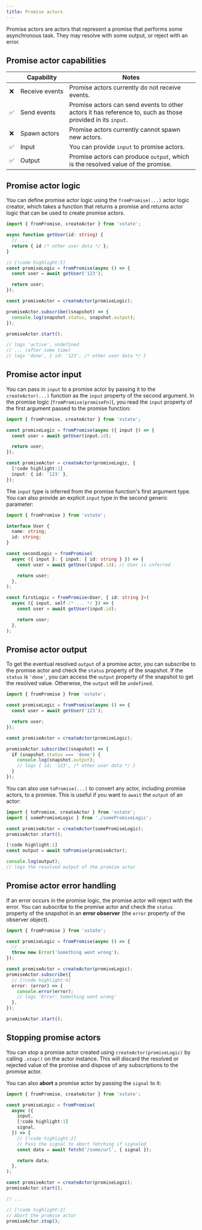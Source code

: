 ```yaml
---
title: Promise actors
---
```


Promise actors are actors that represent a promise that performs some asynchronous task. They may resolve with some output, or reject with an error.

## Promise actor capabilities

|     | Capability          | Notes                                                                                                      |
| --- | ------------------- | ---------------------------------------------------------------------------------------------------------- |
| ❌  | Receive&nbsp;events | Promise actors currently do not receive events.                                                            |
| ✅  | Send events         | Promise actors can send events to other actors it has reference to, such as those provided in its `input`. |
| ❌  | Spawn actors        | Promise actors currently cannot spawn new actors.                                                          |
| ✅  | Input               | You can provide `input` to promise actors.                                                                 |
| ✅  | Output              | Promise actors can produce `output`, which is the resolved value of the promise.                           |

## Promise actor logic

You can define promise actor logic using the `fromPromise(...)` actor logic creator, which takes a function that returns a promise and returns actor logic that can be used to create promise actors.

```ts
import { fromPromise, createActor } from 'xstate';

async function getUser(id: string) {
  // ...
  return { id /* other user data */ };
}

// [!code highlight:5]
const promiseLogic = fromPromise(async () => {
  const user = await getUser('123');

  return user;
});

const promiseActor = createActor(promiseLogic);

promiseActor.subscribe((snapshot) => {
  console.log(snapshot.status, snapshot.output);
});

promiseActor.start();

// logs 'active', undefined
// ... (after some time)
// logs 'done', { id: '123', /* other user data */ }
```

## Promise actor input

You can pass in `input` to a promise actor by passing it to the `createActor(...)` function as the `input` property of the second argument. In the promise logic (`fromPromise(promiseFn)`), you read the `input` property of the first argument passed to the promise function:

```ts
import { fromPromise, createActor } from 'xstate';

const promiseLogic = fromPromise(async ({ input }) => {
  const user = await getUser(input.id);

  return user;
});

const promiseActor = createActor(promiseLogic, {
  [!code highlight:1]
  input: { id: '123' },
});
```

The `input` type is inferred from the promise function's first argument type. You can also provide an explicit `input` type in the second generic parameter:

```ts
import { fromPromise } from 'xstate';

interface User {
  name: string;
  id: string;
}

const secondLogic = fromPromise(
  async ({ input }: { input: { id: string } }) => {
    const user = await getUser(input.id); // User is inferred

    return user;
  },
);

const firstLogic = fromPromise<User, { id: string }>(
  async ({ input, self /* ... */ }) => {
    const user = await getUser(input.id);

    return user;
  },
);
```

## Promise actor output

To get the eventual resolved `output` of a promise actor, you can subscribe to the promise actor and check the `status` property of the snapshot. If the `status` is `'done'`, you can access the `output` property of the snapshot to get the resolved value. Otherwise, the `output` will be `undefined`.

```ts
import { fromPromise } from 'xstate';

const promiseLogic = fromPromise(async () => {
  const user = await getUser('123');

  return user;
});

const promiseActor = createActor(promiseLogic);

promiseActor.subscribe((snapshot) => {
  if (snapshot.status === 'done') {
    console.log(snapshot.output);
    // logs { id: '123', /* other user data */ }
  }
});
```

You can also use `toPromise(...)` to convert any actor, including promise actors, to a promise. This is useful if you want to `await` the `output` of an actor:

```ts
import { toPromise, createActor } from 'xstate';
import { somePromiseLogic } from './somePromiseLogic';

const promiseActor = createActor(somePromiseLogic);
promiseActor.start();

[!code highlight:1]
const output = await toPromise(promiseActor);

console.log(output);
// logs the resolved output of the promise actor
```

## Promise actor error handling

If an error occurs in the promise logic, the promise actor will reject with the error. You can subscribe to the promise actor and check the `status` property of the snapshot in an **error observer** (the `error` property of the observer object).

```ts
import { fromPromise } from 'xstate';

const promiseLogic = fromPromise(async () => {
  // ...
  throw new Error('Something went wrong');
});

const promiseActor = createActor(promiseLogic);
promiseActor.subscribe({
  // [!code highlight:4]
  error: (error) => {
    console.error(error);
    // logs 'Error: Something went wrong'
  },
});

promiseActor.start();
```

## Stopping promise actors

You can stop a promise actor created using `createActor(promiseLogic)` by calling `.stop()` on the actor instance. This will discard the resolved or rejected value of the promise and dispose of any subscriptions to the promise actor.

You can also **abort** a promise actor by passing the `signal` to it:

```ts
import { fromPromise, createActor } from 'xstate';

const promiseLogic = fromPromise(
  async ({
    input,
    [!code highlight:1]
    signal,
  }) => {
    // [!code highlight:2]
    // Pass the signal to abort fetching if signaled
    const data = await fetch('/some/url', { signal });

    return data;
  },
);

const promiseActor = createActor(promiseLogic);
promiseActor.start();

// ...

// [!code highlight:2]
// Abort the promise actor
promiseActor.stop();
```
